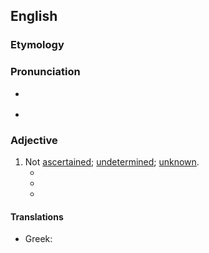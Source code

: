 ==English==

===Etymology===
{{prefix|un|ascertained|lang=en}}

===Pronunciation===
* {{a|RP}} {{IPA|/ˌʌnæsəˈteɪnd/|lang=en}}
* {{a|GA}} {{IPA|/ˌʌnæsɚˈteɪnd/|lang=en}}

===Adjective===
{{en-adj}}

# Not [[ascertained]]; [[undetermined]]; [[unknown]].
#* {{quote-book|year=1862|author={{w|Herbert Spencer}}|chapter=Religion and Science|title=First Principles|location=London|publisher=Williams and Norgate|page=17|pageurl=https://books.google.com/books?oe=UTF-8&id=BBoRAAAAYAAJ&pg=PA17#v=onepage&q&f=false|passage=Throughout all future time, as now, the human mind may occupy itself, not only with ascertained phenomena and their relations, but also with that '''unascertained''' something which phenomena and their relations imply.}}
#* {{quote-book|year=1881|author={{w|William Dean Howells}}|chapter=IV|title=A Fearful Responsibility|location=Boston|publisher=James R. Osgood and Company|page=38|pageurl=https://books.google.com/books?id=fJ0fAQAAIAAJ&pg=PA38|passage=A conjecture vaguely taking shape in his mind resolved itself to nothing again, and left him with only the ache of something '''unascertained.'''}}
#* {{quote-journal|date=1917-03-23|title=When the House Meets|journal={{w|The New York Times}}|page=8|pageurl=https://timesmachine.nytimes.com/timesmachine/1917/03/23/102324110.html?pageNumber=8|passage=This will dispose of the power of the five perhaps estimable but unknown individuals known as “independents” to control in accordance with their '''unascertained''' prejudices the self-defending labors of a great nation in the presence of an efficient foe.}}

====Translations====
{{trans-top|not ascertained}}
* Greek: {{t+|el|αδιαπίστωτος}}
{{trans-mid}}
{{trans-bottom}}